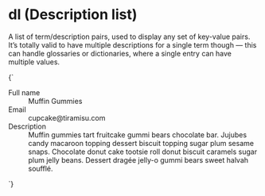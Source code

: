 
<Meta title="Atoms/dl" />

# dl (Description list)

A list of term/description pairs, used to display any set of key-value pairs. It’s totally valid to have multiple descriptions for a single term though — this can handle glossaries or dictionaries, where a single entry can have multiple values.

<Canvas isColumn>
  <Story name="dl">
    {`
      <dl class="a-dl">
        <div class="a-dl__item u-grid@m u-grid--3-col u-padding-m--y u-padding-m@m">
          <dt class="u-font--medium u-h6 u-fg--gray-50 u-margin-xs--bottom@s">Full name</dt>
          <dd class="u-grid__col-span-2">Muffin Gummies</dd>
        </div>
        <div class="a-dl__item u-grid@m u-grid--3-col u-padding-m--y u-padding-m@m">
          <dt class="u-font--medium u-h6 u-fg--gray-50 u-margin-xs--bottom@s">Email</dt>
          <dd class="u-grid__col-span-2">cupcake@tiramisu.com</dd>
        </div>
        <div class="a-dl__item u-grid@m u-grid--3-col u-padding-m--y u-padding-m@m">
          <dt class="u-font--medium u-h6 u-fg--gray-50 u-margin-xs--bottom@s">Description</dt>
          <dd class="u-grid__col-span-2">Muffin gummies tart fruitcake gummi bears chocolate bar. Jujubes candy macaroon topping dessert biscuit topping sugar plum sesame snaps. Chocolate donut cake tootsie roll donut biscuit caramels sugar plum jelly beans. Dessert dragée jelly-o gummi bears sweet halvah soufflé.</dd>
        </div>
      </dl>
    `}
  </Story>
</Canvas>
